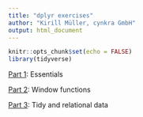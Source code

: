 ```yaml
---
title: "dplyr exercises"
author: "Kirill Müller, cynkra GmbH"
output: html_document
---
```


```r
knitr::opts_chunk$set(echo = FALSE)
library(tidyverse)
```


[Part 1](dplyr-1.html): Essentials

[Part 2](dplyr-2.html): Window functions

[Part 3](dplyr-3.html): Tidy and relational data
